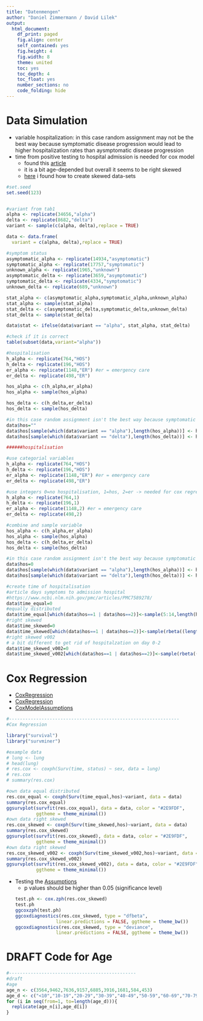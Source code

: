 ```yaml
---
title: "Datenmengen"
author: "Daniel Zimmermann / David Lilek"
output:
  html_document:
    df_print: paged
    fig.align: center
    self_contained: yes
    fig.height: 4
    fig.width: 8
    theme: united
    toc: yes
    toc_depth: 4
    toc_float: yes
    number_sections: no
    code_folding: hide
---
```


# Data Simulation

* variable hospitalization: in this case random assignment may not be the best way because symptomatic disease progression would lead to higher hospitalization rates than aysmptomatic disease progression
* time from positive testing to hospital admission is needed for cox model
  + found this [article](https://www.ncbi.nlm.nih.gov/pmc/articles/PMC7589278/)
  + it is a bit age-depended but overall it seems to be right skewed
  + [here](https://stackoverflow.com/questions/28099590/create-sample-vector-data-in-r-with-a-skewed-distribution-with-limited-range) i found how to create skewed data-sets

```r
#set.seed
set.seed(123)


#variant from tab1
alpha <- replicate(34656,"alpha")
delta <- replicate(8682,"delta")
variant <- sample(c(alpha, delta),replace = TRUE)

data <- data.frame(
  variant = c(alpha, delta),replace = TRUE)

#symptom status
asymptomatic_alpha <- replicate(14934,"asymptomatic")
symptomatic_alpha <- replicate(17757,"symptomatic")
unknown_alpha <- replicate(1965,"unknown")
asymptomatic_delta <- replicate(3659,"asymptomatic")
symptomatic_delta <- replicate(4334,"symptomatic")
unknown_delta <- replicate(689,"unknown")

stat_alpha <- c(asymptomatic_alpha,symptomatic_alpha,unknown_alpha)
stat_alpha <- sample(stat_alpha)
stat_delta <- c(asymptomatic_delta,symptomatic_delta,unknown_delta)
stat_delta <- sample(stat_delta)

data$stat <- ifelse(data$variant == "alpha", stat_alpha, stat_delta)

#check if it is correct
table(subset(data,variant="alpha"))

#hospitalisation
h_alpha <- replicate(764,"HOS")
h_delta <- replicate(196,"HOS")
er_alpha <- replicate(1148,"ER") #er = emergency care
er_delta <- replicate(498,"ER")

hos_alpha <- c(h_alpha,er_alpha)
hos_alpha <- sample(hos_alpha)

hos_delta <- c(h_delta,er_delta)
hos_delta <- sample(hos_delta)

#in this case random assignment isn't the best way because symptomatic disease progression would lead to higher hospitalization rates than aysmptomatic disease progression
data$hos=""
data$hos[sample(which(data$variant == "alpha"),length(hos_alpha))] <- hos_alpha
data$hos[sample(which(data$variant == "delta"),length(hos_delta))] <- hos_delta

######hospitalisation

#use categorial variables
h_alpha <- replicate(764,"HOS")
h_delta <- replicate(196,"HOS")
er_alpha <- replicate(1148,"ER") #er = emergency care
er_delta <- replicate(498,"ER")

#use integers 0=no hospitalisation, 1=hos, 2=er -> needed for cox regression
h_alpha <- replicate(764,1)
h_delta <- replicate(196,1)
er_alpha <- replicate(1148,2) #er = emergency care
er_delta <- replicate(498,2)

#combine and sample variable
hos_alpha <- c(h_alpha,er_alpha)
hos_alpha <- sample(hos_alpha)
hos_delta <- c(h_delta,er_delta)
hos_delta <- sample(hos_delta)

#in this case random assignment isn't the best way because symptomatic disease progression would lead to higher hospitalization rates than aysmptomatic disease progression
data$hos=0
data$hos[sample(which(data$variant == "alpha"),length(hos_alpha))] <- hos_alpha
data$hos[sample(which(data$variant == "delta"),length(hos_delta))] <- hos_delta

#create time of hospitalisation
#article days symptoms to admission hospital
#https://www.ncbi.nlm.nih.gov/pmc/articles/PMC7589278/
data$time_equal=0
#equally distributed
data$time_equal[which(data$hos==1 | data$hos==2)]<-sample(5:14,length(hos_alpha)+length(hos_delta),replace = TRUE)
#right skewed
data$time_skewed=0
data$time_skewed[which(data$hos==1 | data$hos==2)]<-sample(rbeta((length(hos_alpha)+length(hos_delta)),2,6)*14)
#right skewed v002
# a bit different to get rid of hospitalzation on day 0-2
data$time_skewed_v002=0
data$time_skewed_v002[which(data$hos==1 | data$hos==2)]<-sample(rbeta((length(hos_alpha)+length(hos_delta)),2,6)*12+2)
```

# Cox Regression

* [CoxRegression](http://www.sthda.com/english/wiki/cox-proportional-hazards-model)
* [CoxRegression](https://sphweb.bumc.bu.edu/otlt/mph-modules/bs/bs704_survival/BS704_Survival6.html)
* [CoxModelAssumptions](http://www.sthda.com/english/wiki/cox-model-assumptions)

```r
#---------------------------------------------------------------
#Cox Regression

library("survival")
library("survminer")

#example data
# lung <- lung
# head(lung)
# res.cox <- coxph(Surv(time, status) ~ sex, data = lung)
# res.cox
# summary(res.cox)

#own data equal distributed
res.cox_equal <- coxph(Surv(time_equal,hos)~variant, data = data)
summary(res.cox_equal)
ggsurvplot(survfit(res.cox_equal), data = data, color = "#2E9FDF",
           ggtheme = theme_minimal())
#own data right skewed
res.cox_skewed <- coxph(Surv(time_skewed,hos)~variant, data = data)
summary(res.cox_skewed)
ggsurvplot(survfit(res.cox_skewed), data = data, color = "#2E9FDF",
           ggtheme = theme_minimal())
#own data right skewed
res.cox_skewed_v002 <- coxph(Surv(time_skewed_v002,hos)~variant, data = data)
summary(res.cox_skewed_v002)
ggsurvplot(survfit(res.cox_skewed_v002), data = data, color = "#2E9FDF",
           ggtheme = theme_minimal())

```

* Testing the [Assumptions](http://www.sthda.com/english/wiki/cox-model-assumptions)
  + p values should be higher than 0.05 (significance level)
```r
test.ph <- cox.zph(res.cox_skewed)
test.ph
ggcoxzph(test.ph)
ggcoxdiagnostics(res.cox_skewed, type = "dfbeta",
                 linear.predictions = FALSE, ggtheme = theme_bw())
ggcoxdiagnostics(res.cox_skewed, type = "deviance",
                 linear.predictions = FALSE, ggtheme = theme_bw())
```



# DRAFT Code for Age

```r
#-----------------------------------------------
#draft
#age
age_n <- c(3564,9462,7636,9157,6885,3916,1681,584,453)
age_d <- c("<10","10-19","20-29","30-39","40-49","50-59","60-69","70-79",">80")
for (i in seq(from=1, to=length(age_d))){
  replicate(age_n[i],age_d[i])
}
```


